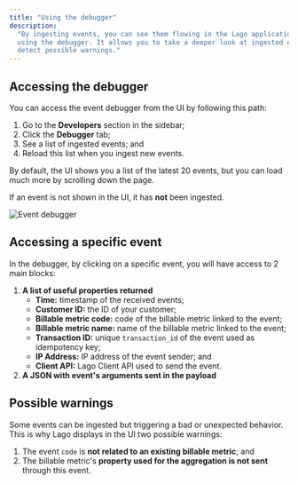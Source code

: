 ```yaml
---
title: "Using the debugger"
description:
  "By ingesting events, you can see them flowing in the Lago application by
  using the debugger. It allows you to take a deeper look at ingested events and
  detect possible warnings."
---
```


## Accessing the debugger[](#accessing-the-debugger "Direct link to heading")

You can access the event debugger from the UI by following this path:

1. Go to the **Developers** section in the sidebar;
2. Click the **Debugger** tab;
3. See a list of ingested events; and
4. Reload this list when you ingest new events.

By default, the UI shows you a list of the latest 20 events, but you can load
much more by scrolling down the page.

<Tip>If an event is not shown in the UI, it has **not** been ingested.</Tip>

![Event debugger](/images/events-debugger-6bcbcf7e46f1bd4bb8a9b6e6964bba69.png)

## Accessing a specific event[](#accessing-a-specific-event "Direct link to heading")

In the debugger, by clicking on a specific event, you will have access to 2 main
blocks:

1. **A list of useful properties returned**
   - **Time:** timestamp of the received events;
   - **Customer ID:** the ID of your customer;
   - **Billable metric code:** code of the billable metric linked to the event;
   - **Billable metric name:** name of the billable metric linked to the event;
   - **Transaction ID:** unique `transaction_id` of the event used as
     idempotency key;
   - **IP Address:** IP address of the event sender; and
   - **Client API:** Lago Client API used to send the event.
2. **A JSON with event's arguments sent in the payload**

## Possible warnings[](#possible-warnings "Direct link to heading")

Some events can be ingested but triggering a bad or unexpected behavior. This is
why Lago displays in the UI two possible warnings:

1. The event `code` is **not related to an existing billable metric**; and
2. The billable metric's **property used for the aggregation is not sent**
   through this event.
